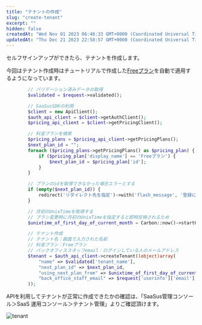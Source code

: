 ```yaml
---
title: "テナントの作成"
slug: "create-tenant"
excerpt: ""
hidden: false
createdAt: "Wed Nov 01 2023 06:48:33 GMT+0000 (Coordinated Universal Time)"
updatedAt: "Thu Dec 21 2023 22:58:57 GMT+0000 (Coordinated Universal Time)"
---
```


セルフサインアップができたら、テナントを作成します。

今回はテナント作成時はチュートリアルで作成した<a href="/docs/tutorial/setting-measurement-units-function-menus-and-price-plans-jp#free-%E3%83%97%E3%83%A9%E3%83%B3" target="_blank">Freeプラン</a>を自動で適用するようになっています。

<Tabs>
<TabItem value="php" label="PHP">

```php
        // バリデーション済みデータの取得
        $validated = $request->validated();

        // SaaSusSDKの利用
        $client = new ApiClient();
        $auth_api_client = $client->getAuthClient();
        $pricing_api_client = $client->getPricingClient();

        // 料金プランを検索
        $pricing_plans = $pricing_api_client->getPricingPlans();
        $next_plan_id = "";
        foreach ($pricing_plans->getPricingPlans() as $pricing_plan) {
            if ($pricing_plan['display_name'] == 'Freeプラン') {
                $next_plan_id = $pricing_plan['id'];
            }
        }

        // プランのidを取得できなかった場合エラーとする
        if (empty($next_plan_id)) {
            redirect('リダイレクト先を指定')->with('flash_message', '登録に失敗しました。');
        }

        // 月初のUnixTimeを取得する
        // プラン変更時に月初のUnixTimeを指定すると即時反映されるため
        $unixtime_of_first_day_of_current_month = Carbon::now()->startOfMonth()->timestamp;

        // テナント作成
        // テナント名：画面で入力された名前
        // 料金プラン：Freeプラン
        // バックオフィススタッフemail：ログインしている人のメールアドレス
        $tenant = $auth_api_client->createTenant((object)array(
            "name" => $validated['tenant_name'],
            "next_plan_id" => $next_plan_id,
            "using_next_plan_from" => $unixtime_of_first_day_of_current_month,
            "back_office_staff_email" => $request['userinfo']['email'],
        ));
```

</TabItem>
</Tabs>

APIを利用してテナントが正常に作成できたかの確認は、「SaaSus管理コンソール＞SaaS 運用コンソール＞テナント管理」よりご確認頂けます。

![tenant](/img/usecase/about-saas-user-accounts/create-tenant/tenant.png)
